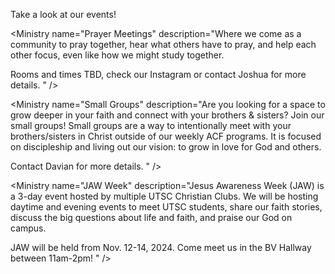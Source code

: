 Take a look at our events!

<MinistryGrid>
  <Ministry
    name="Weekly Fellowship Meetings"
    image="/images/ministry/utsc_acf_winter2024_groupphoto.jpg"
    description="The main fellowship meeting for ACF. We meet every Wednesday from 5:00pm-7:00pm. Rooms TBA."
  />

  <Ministry
    name="Prayer Meetings"
    description="Where we come as a community to pray together, hear what others have to pray, and help each other focus, even like how we might study together.

Rooms and times TBD, check our Instagram or contact Joshua for more details.
"
/>

  <Ministry
    name="Small Groups"
    description="Are you looking for a space to grow deeper in your faith and connect with your brothers & sisters? Join our small groups! Small groups are a way to intentionally meet with your brothers/sisters in Christ outside of our weekly ACF programs. It is focused on discipleship and living out our vision: to grow in love for God and others.

Contact Davian for more details.
"
/>

  <Ministry
    name="JAW Week"
    description="Jesus Awareness Week (JAW) is a 3-day event hosted by multiple UTSC Christian Clubs. We will be hosting daytime and evening events to meet UTSC students, share our faith stories, discuss the big questions about life and faith, and praise our God on campus.

JAW will be held from Nov. 12-14, 2024. Come meet us in the BV Hallway between 11am-2pm!
"
/>

</MinistryGrid>
